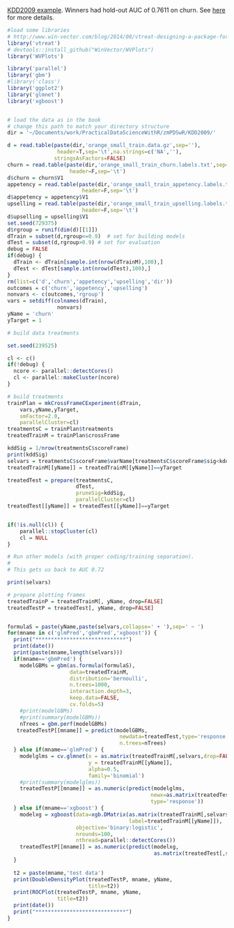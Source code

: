 
[KDD2009 example](http://www.sigkdd.org/kdd-cup-2009-customer-relationship-prediction).  Winners had hold-out AUC of 0.7611 on churn.   See [here](https://github.com/WinVector/zmPDSwR/tree/master/KDD2009) for more details.

```r
#load some libraries
# http://www.win-vector.com/blog/2014/08/vtreat-designing-a-package-for-variable-treatment/
library('vtreat')
# devtools::install_github("WinVector/WVPlots")
library('WVPlots')

library('parallel')
library('gbm')
#library('class')
library('ggplot2')
library('glmnet')
library('xgboost')


# load the data as in the book
# change this path to match your directory structure
dir = '~/Documents/work/PracticalDataScienceWithR/zmPDSwR/KDD2009/' 

d = read.table(paste(dir,'orange_small_train.data.gz',sep=''),
                header=T,sep='\t',na.strings=c('NA',''), 
               stringsAsFactors=FALSE)
churn = read.table(paste(dir,'orange_small_train_churn.labels.txt',sep=''),
                    header=F,sep='\t')
d$churn = churn$V1
appetency = read.table(paste(dir,'orange_small_train_appetency.labels.txt',sep=''),
                        header=F,sep='\t')
d$appetency = appetency$V1
upselling = read.table(paste(dir,'orange_small_train_upselling.labels.txt',sep=''),
                        header=F,sep='\t')
d$upselling = upselling$V1
set.seed(729375)
d$rgroup = runif(dim(d)[[1]])
dTrain = subset(d,rgroup<=0.9)  # set for building models
dTest = subset(d,rgroup>0.9) # set for evaluation
debug = FALSE
if(debug) {
  dTrain <- dTrain[sample.int(nrow(dTrainM),100),]
  dTest <- dTest[sample.int(nrow(dTest),100),]
}
rm(list=c('d','churn','appetency','upselling','dir'))
outcomes = c('churn','appetency','upselling')
nonvars <- c(outcomes,'rgroup')
vars = setdiff(colnames(dTrain),
                nonvars)
yName = 'churn'
yTarget = 1
```



```r
# build data treatments

set.seed(239525)

cl <- c()
if(!debug) {
  ncore <- parallel::detectCores()
  cl <- parallel::makeCluster(ncore)
}

# build treatments 
trainPlan = mkCrossFrameCExperiment(dTrain,
    vars,yName,yTarget,
    smFactor=2.0, 
    parallelCluster=cl)
treatmentsC = trainPlan$treatments
treatedTrainM = trainPlan$crossFrame

kddSig = 1/nrow(treatmentsC$scoreFrame)
print(kddSig)
selvars = treatmentsC$scoreFrame$varName[treatmentsC$scoreFrame$sig<kddSig]
treatedTrainM[[yName]] = treatedTrainM[[yName]]==yTarget

treatedTest = prepare(treatmentsC,
                      dTest,
                      pruneSig=kddSig, 
                      parallelCluster=cl)
treatedTest[[yName]] = treatedTest[[yName]]==yTarget


if(!is.null(cl)) {
    parallel::stopCluster(cl)
    cl = NULL
}
```





```r
# Run other models (with proper coding/training separation).
#
# This gets us back to AUC 0.72

print(selvars)

# prepare plotting frames
treatedTrainP = treatedTrainM[, yName, drop=FALSE]
treatedTestP = treatedTest[, yName, drop=FALSE]


formulaS = paste(yName,paste(selvars,collapse=' + '),sep=' ~ ')
for(mname in c('glmPred','gbmPred','xgboost')) {
  print("*****************************")
  print(date())
  print(paste(mname,length(selvars)))
  if(mname=='gbmPred') {
    modelGBMs = gbm(as.formula(formulaS),
                    data=treatedTrainM,
                    distribution='bernoulli',
                    n.trees=1000,
                    interaction.depth=3,
                    keep.data=FALSE,
                    cv.folds=5)
    #print(modelGBMs)
    #print(summary(modelGBMs))
    nTrees = gbm.perf(modelGBMs)
   treatedTestP[[mname]] = predict(modelGBMs,
                                    newdata=treatedTest,type='response',
                                    n.trees=nTrees)
  } else if(mname=='glmPred') {
    modelglms = cv.glmnet(x = as.matrix(treatedTrainM[,selvars,drop=FALSE]),
                          y = treatedTrainM[[yName]],
                          alpha=0.5,
                          family='binomial')
    #print(summary(modelglms))
    treatedTestP[[mname]] = as.numeric(predict(modelglms,
                                              newx=as.matrix(treatedTest[,selvars,drop=FALSE]),
                                              type='response'))
  } else if(mname=='xgboost') {
    modelxg = xgboost(data=xgb.DMatrix(as.matrix(treatedTrainM[,selvars,drop=FALSE]),
                                       label=treatedTrainM[[yName]]),
                      objective='binary:logistic', 
                      nrounds=100,
                      nthread=parallel::detectCores())
    treatedTestP[[mname]] = as.numeric(predict(modelxg,
                                               as.matrix(treatedTest[,selvars,drop=FALSE])))
  }
  
  t2 = paste(mname,'test data')
  print(DoubleDensityPlot(treatedTestP, mname, yName, 
                          title=t2))
  print(ROCPlot(treatedTestP, mname, yName, 
                title=t2))
  print(date())
  print("*****************************")
}

```
